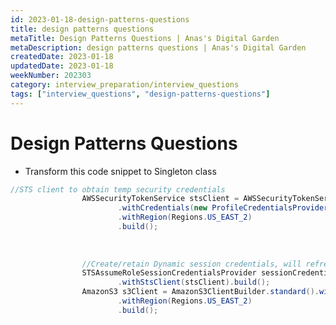 ```yaml
---
id: 2023-01-18-design-patterns-questions
title: design patterns questions
metaTitle: Design Patterns Questions | Anas's Digital Garden
metaDescription: design patterns questions | Anas's Digital Garden
createdDate: 2023-01-18
updatedDate: 2023-01-18
weekNumber: 202303
category: interview_preparation/interview_questions
tags: ["interview_questions", "design-patterns-questions"]
---
```


# Design Patterns Questions

- Transform this code snippet to Singleton class

```java
//STS client to obtain temp security credentials 
				AWSSecurityTokenService stsClient = AWSSecurityTokenServiceClientBuilder.standard()
						.withCredentials(new ProfileCredentialsProvider())
						.withRegion(Regions.US_EAST_2)
						.build();
				
				
				
				//Create/retain Dynamic session credentials, will refresh the credentials when they expire. 
				STSAssumeRoleSessionCredentialsProvider sessionCredentials = new STSAssumeRoleSessionCredentialsProvider.Builder(roleArn, "dp_session")
						.withStsClient(stsClient).build();
				AmazonS3 s3Client = AmazonS3ClientBuilder.standard().withCredentials(sessionCredentials)
						.withRegion(Regions.US_EAST_2)
						.build();
```
